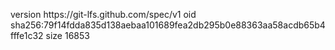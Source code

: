 version https://git-lfs.github.com/spec/v1
oid sha256:79f14fdda835d138aebaa101689fea2db295b0e88363aa58acdb65b4fffe1c32
size 16853
